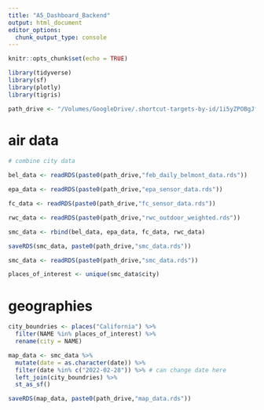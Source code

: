 ```yaml
---
title: "A5_Dashboard_Backend"
output: html_document
editor_options: 
  chunk_output_type: console
---
```


```r
knitr::opts_chunk$set(echo = TRUE)
```


```r
library(tidyverse)
library(sf)
library(plotly)
library(tigris)

path_drive <- "/Volumes/GoogleDrive/.shortcut-targets-by-id/1i5yZPOBgJfC_blys_kNUJn1-FfLWoyiO/Assignments/5A/data/"
```


# air data
```r
# combine city data

bel_data <- readRDS(paste0(path_drive,"feb_daily_belmont_data.rds")) 

epa_data <- readRDS(paste0(path_drive,"epa_sensor_data.rds"))

fc_data <- readRDS(paste0(path_drive,"fc_sensor_data.rds"))

rwc_data <- readRDS(paste0(path_drive,"rwc_outdoor_weighted.rds"))

smc_data <- rbind(bel_data, epa_data, fc_data, rwc_data)

saveRDS(smc_data, paste0(path_drive,"smc_data.rds"))

```


```r
smc_data <- readRDS(paste0(path_drive,"smc_data.rds"))

places_of_interest <- unique(smc_data$city)
```



# geographies

```r
city_boundries <- places("California") %>% 
  filter(NAME %in% places_of_interest) %>%
  rename(city = NAME)

map_data <- smc_data %>% 
  mutate(date = as.character(date)) %>%
  filter(date %in% c("2022-02-28")) %>% # can change date here
  left_join(city_boundries) %>%
  st_as_sf()

saveRDS(map_data, paste0(path_drive,"map_data.rds"))
```








